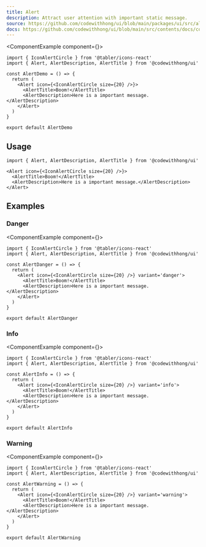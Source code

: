 ```yaml
---
title: Alert
description: Attract user attention with important static message.
source: https://github.com/codewithhong/ui/blob/main/packages/ui/src/alert.tsx
docs: https://github.com/codewithhong/ui/blob/main/src/contents/docs/components/alert.mdx
---
```


<ComponentExample component={<AlertDemo />}>
  ```tsx
  import { IconAlertCircle } from '@tabler/icons-react'
  import { Alert, AlertDescription, AlertTitle } from '@codewithhong/ui'

  const AlertDemo = () => {
    return (
      <Alert icon={<IconAlertCircle size={20} />}>
        <AlertTitle>Boom!</AlertTitle>
        <AlertDescription>Here is a important message.</AlertDescription>
      </Alert>
    )
  }

  export default AlertDemo
  ```
</ComponentExample>

## Usage

```tsx
import { Alert, AlertDescription, AlertTitle } from '@codewithhong/ui'
```

```tsx
<Alert icon={<IconAlertCircle size={20} />}>
  <AlertTitle>Boom!</AlertTitle>
  <AlertDescription>Here is a important message.</AlertDescription>
</Alert>
```

## Examples

### Danger

<ComponentExample component={<AlertDanger />}>
  ```tsx
  import { IconAlertCircle } from '@tabler/icons-react'
  import { Alert, AlertDescription, AlertTitle } from '@codewithhong/ui'

  const AlertDanger = () => {
    return (
      <Alert icon={<IconAlertCircle size={20} />} variant='danger'>
        <AlertTitle>Boom!</AlertTitle>
        <AlertDescription>Here is a important message.</AlertDescription>
      </Alert>
    )
  }

  export default AlertDanger
  ```
</ComponentExample>

### Info

<ComponentExample component={<AlertInfo />}>
  ```tsx
  import { IconAlertCircle } from '@tabler/icons-react'
  import { Alert, AlertDescription, AlertTitle } from '@codewithhong/ui'

  const AlertInfo = () => {
    return (
      <Alert icon={<IconAlertCircle size={20} />} variant='info'>
        <AlertTitle>Boom!</AlertTitle>
        <AlertDescription>Here is a important message.</AlertDescription>
      </Alert>
    )
  }

  export default AlertInfo
  ```
</ComponentExample>

### Warning

<ComponentExample component={<AlertWarning />}>
  ```tsx
  import { IconAlertCircle } from '@tabler/icons-react'
  import { Alert, AlertDescription, AlertTitle } from '@codewithhong/ui'

  const AlertWarning = () => {
    return (
      <Alert icon={<IconAlertCircle size={20} />} variant='warning'>
        <AlertTitle>Boom!</AlertTitle>
        <AlertDescription>Here is a important message.</AlertDescription>
      </Alert>
    )
  }

  export default AlertWarning
  ```
</ComponentExample>
